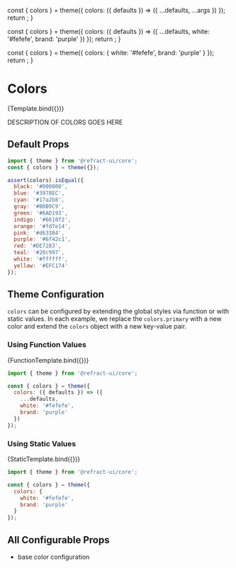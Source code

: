 
<Meta
  title="core/theme/colors"
/>

  const { colors } = theme({
    colors: ({ defaults }) => ({
      ...defaults,
      ...args
    })
  });
  return <ColorPalette colors={colors} />;
}

  const { colors } = theme({
    colors: ({ defaults }) => ({
      ...defaults,
      white: '#fefefe',
      brand: 'purple'
    })
  });
  return <ColorPalette colors={colors} />;
}

  const { colors } = theme({
    colors: {
      white: '#fefefe',
      brand: 'purple'
    }
  });
  return <ColorPalette colors={colors} />;
}

# Colors

<Canvas>
  <Story
    name="colors"
    argTypes={{
      black: {
        control: {
          type: 'color'
        }
      },
      blue: {
        control: {
          type: 'color'
        }
      },
      cyan: {
        control: {
          type: 'color'
        }
      },
      gray: {
        control: {
          type: 'color'
        }
      },
      green: {
        control: {
          type: 'color'
        }
      },
      indigo: {
        control: {
          type: 'color'
        }
      },
      orange: {
        control: {
          type: 'color'
        }
      },
      pink: {
        control: {
          type: 'color'
        }
      },
      purple: {
        control: {
          type: 'color'
        }
      },
      red: {
        control: {
          type: 'color'
        }
      },
      teal: {
        control: {
          type: 'color'
        }
      },
      white: {
        control: {
          type: 'color'
        }
      },
      yellow: {
        control: {
          type: 'color'
        }
      }
    }}
    args={{
      black: '#000000',
      blue: '#3978EC',
      cyan: '#17a2b8',
      gray: '#B0B9C9',
      green: '#6AD193',
      indigo: '#6610f2',
      orange: '#fd7e14',
      pink: '#d63384',
      purple: '#6f42c1',
      red: '#DE7283',
      teal: '#20c997',
      white: '#ffffff',
      yellow: '#EFC174'
    }}
  >
    {Template.bind({})}
  </Story>
</Canvas>

DESCRIPTION OF COLORS GOES HERE

## Default Props

``` js
import { theme } from '@refract-ui/core';
const { colors } = theme({});

assert(colors).isEqual({
  black: '#000000',
  blue: '#3978EC',
  cyan: '#17a2b8',
  gray: '#B0B9C9',
  green: '#6AD193',
  indigo: '#6610f2',
  orange: '#fd7e14',
  pink: '#d63384',
  purple: '#6f42c1',
  red: '#DE7283',
  teal: '#20c997',
  white: '#ffffff',
  yellow: '#EFC174'
});
```

## Theme Configuration

`colors` can be configured by extending the global styles via function or with static values. In each example, we replace the `colors.primary` with a new color and extend the `colors` object with a new key-value pair.

### Using Function Values

<Canvas showCode>
  <Story name="colorsFunction">
    {FunctionTemplate.bind({})}
  </Story>
</Canvas>

``` js
import { theme } from '@refract-ui/core';

const { colors } = theme({
  colors: ({ defaults }) => ({
    ...defaults,
    white: '#fefefe',
    brand: 'purple'
  })
});
```

### Using Static Values

<Canvas showCode>
  <Story name="colorsStatic">
    {StaticTemplate.bind({})}
  </Story>
</Canvas>

``` js
import { theme } from '@refract-ui/core';

const { colors } = theme({
  colors: {
    white: '#fefefe',
    brand: 'purple'
  }
});
```

## All Configurable Props

- base color configuration
